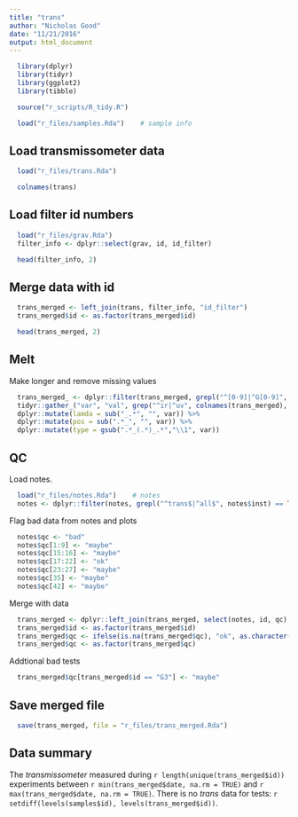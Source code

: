 ```yaml
---
title: "trans"
author: "Nicholas Good"
date: "11/21/2016"
output: html_document
---
```


```r
  library(dplyr)
  library(tidyr)
  library(ggplot2)
  library(tibble)
```

```r
  source("r_scripts/R_tidy.R")
```

```r
  load("r_files/samples.Rda")    # sample info
```

## Load transmissometer data

```r
  load("r_files/trans.Rda")
```

```r
  colnames(trans)
```

## Load filter id numbers
```r
  load("r_files/grav.Rda") 
  filter_info <- dplyr::select(grav, id, id_filter)
```


```r
  head(filter_info, 2)
```

## Merge data with id
```r
  trans_merged <- left_join(trans, filter_info, "id_filter") 
  trans_merged$id <- as.factor(trans_merged$id)
```

```r
  head(trans_merged, 2)
```

## Melt

Make longer and remove missing values

```r
  trans_merged_ <- dplyr::filter(trans_merged, grepl("^[0-9]|^G[0-9]", id) == TRUE) %>%
  tidyr::gather_("var", "val", grep("^ir|^uv", colnames(trans_merged), value = TRUE)) %>%
  dplyr::mutate(lamda = sub("_.*", "", var)) %>%
  dplyr::mutate(pos = sub(".*_", "", var)) %>%
  dplyr::mutate(type = gsub(".*_(.*)_.*","\\1", var))


```

## QC

Load notes.

```r
  load("r_files/notes.Rda")    # notes
  notes <- dplyr::filter(notes, grepl("^trans$|^all$", notes$inst) == TRUE)
```

Flag bad data from notes and plots

```r
  notes$qc <- "bad"
  notes$qc[1:9] <- "maybe"
  notes$qc[15:16] <- "maybe"
  notes$qc[17:22] <- "ok"
  notes$qc[23:27] <- "maybe"
  notes$qc[35] <- "maybe"
  notes$qc[42] <- "maybe"
```

Merge with data

```r
  trans_merged <- dplyr::left_join(trans_merged, select(notes, id, qc), by = "id")
  trans_merged$id <- as.factor(trans_merged$id)
  trans_merged$qc <- ifelse(is.na(trans_merged$qc), "ok", as.character(trans_merged$qc))
  trans_merged$qc <- as.factor(trans_merged$qc)
```

Addtional bad tests

```r
  trans_merged$qc[trans_merged$id == "G3"] <- "maybe"
```

## Save merged file

```r
  save(trans_merged, file = "r_files/trans_merged.Rda")
```

## Data summary

The $transmissometer$ measured during `r length(unique(trans_merged$id))` experiments between `r min(trans_merged$date, na.rm = TRUE)` and `r max(trans_merged$date, na.rm = TRUE)`. There is no $trans$ data for tests: `r setdiff(levels(samples$id), levels(trans_merged$id))`.

